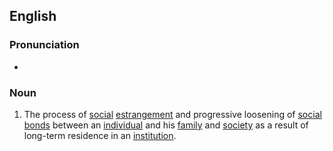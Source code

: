 ==English==

===Pronunciation===
* {{a|UK}} {{IPA|/diːhəˌbɪlɪˈteɪʃən/}}

===Noun===
{{en-noun|-}}

# {{context|sociology}} The process of [[social]] [[estrangement]] and progressive loosening of [[social]] [[bond]]s between an [[individual]] and his [[family]] and [[society]] as a result of long-term residence in an [[institution]].